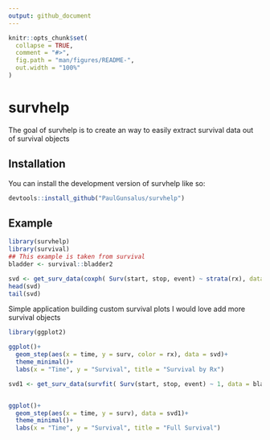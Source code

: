```yaml
---
output: github_document
---
```


<!-- README.md is generated from README.Rmd. Please edit that file -->

```r
knitr::opts_chunk$set(
  collapse = TRUE,
  comment = "#>",
  fig.path = "man/figures/README-",
  out.width = "100%"
)
```

# survhelp

<!-- badges: start -->
<!-- badges: end -->

The goal of survhelp is to create an way to easily extract survival data out of survival objects

## Installation

You can install the development version of survhelp like so:

``` r
devtools::install_github("PaulGunsalus/survhelp")
```

## Example

```r
library(survhelp)
library(survival)
## This example is taken from survival
bladder <- survival::bladder2

svd <- get_surv_data(coxph( Surv(start, stop, event) ~ strata(rx), data = bladder))
head(svd)
tail(svd)
```

Simple application building custom survival plots
I would love add more survival objects
```r
library(ggplot2)

ggplot()+
  geom_step(aes(x = time, y = surv, color = rx), data = svd)+
  theme_minimal()+
  labs(x = "Time", y = "Survival", title = "Survival by Rx")

svd1 <- get_surv_data(survfit( Surv(start, stop, event) ~ 1, data = bladder))


ggplot()+
  geom_step(aes(x = time, y = surv), data = svd1)+
  theme_minimal()+
  labs(x = "Time", y = "Survival", title = "Full Survival")

```


